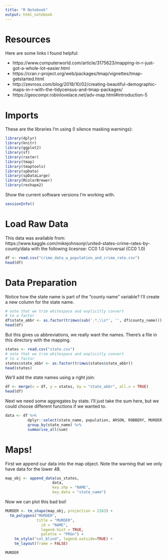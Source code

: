 ```yaml
---
title: "R Notebook"
output: html_notebook
---
```


# Resources

Here are some links I found helpful:

- https://www.computerworld.com/article/3175623/mapping-in-r-just-got-a-whole-lot-easier.html
- https://cran.r-project.org/web/packages/tmap/vignettes/tmap-getstarted.html
- http://zevross.com/blog/2018/10/02/creating-beautiful-demographic-maps-in-r-with-the-tidycensus-and-tmap-packages/
- https://geocompr.robinlovelace.net/adv-map.html#introduction-5

# Imports

These are the libraries I'm using (I silence masking warnings):

```r
library(dplyr)
library(knitr)
library(ggplot2)
library(sf)
library(raster)
library(tmap)
library(tmaptools)
library(spData)
library(spDataLarge)
library(RColorBrewer)
library(reshape2)
```

Show the current software versions I'm working with. 

```r
sessionInfo()
```

# Load Raw Data

This data was available from: https://www.kaggle.com/mikejohnsonjr/united-states-crime-rates-by-county/data with the following licesnse: CC0 1.0 Universal (CC0 1.0)

```r
df <- read.csv("crime_data_w_population_and_crime_rate.csv")
head(df)
```

# Data Preparation

Notice how the state name is part of the "county name" variable? I'll create a new column for the state name.

```r
# note that we trim whitespace and explicitly convert
# to a factor
df$state_abbr <- as.factor(trimws(sub('.*,\\s*', '', df$county_name)))
head(df)
```

But this gives us abbreviations, we really want the names. There's a file in this directory with the mapping.

```r
states <- read.csv("state.csv")
# note that we trim whitespace and explicitly convert
# to a factor
states$state_abbr <- as.factor(trimws(states$state_abbr))
head(states)
```

We'll add the state names using a right join:

```r
df <- merge(x = df, y = states, by = "state_abbr", all.x = TRUE)
head(df)
```

Next we need some aggregates by state. I'll just take the sum here, but we could choose different functions if we wanted to.

```r
data <- df %>%
          dplyr::select(state_name, population, ARSON, ROBBERY, MURDER) %>%
          group_by(state_name) %>%
          summarise_all(sum)
```



# Maps!

First we append our data into the map object. Note the warning that we only have data for the lower 48.

```r
map_obj <- append_data(us_states, 
                     data,
                     key.shp = "NAME", 
                     key.data = "state_name")
```

Now we can plot this bad  boi!

```r
MURDER <- tm_shape(map_obj, projection = 2163) + 
  tm_polygons("MURDER",  
              title = "MURDER", 
                id = "NAME",
                legend.hist = TRUE,
                palette = "PRGn") +
    tm_style("col_blind", legend.outside=TRUE) + 
    tm_layout(frame = FALSE)

MURDER
```

